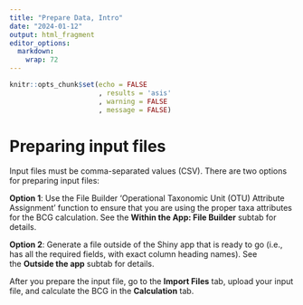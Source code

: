 ```yaml
---
title: "Prepare Data, Intro"
date: "2024-01-12"
output: html_fragment
editor_options: 
  markdown: 
    wrap: 72
---
```


```r
knitr::opts_chunk$set(echo = FALSE
                      , results = 'asis'
                      , warning = FALSE
                      , message = FALSE)
```

# **Preparing input files**

Input files must be comma-separated values (CSV). There are two options
for preparing input files:

**Option 1**: Use the File Builder 'Operational Taxonomic Unit (OTU)
Attribute Assignment' function to ensure that you are using the proper
taxa attributes for the BCG calculation. See the **Within the App: File
Builder** subtab for details.

**Option 2**: Generate a file outside of the Shiny app that is ready to
go (i.e., has all the required fields, with exact column heading names).
See the **Outside the app** subtab for details.

After you prepare the input file, go to the **Import Files** tab, upload
your input file, and calculate the BCG in the **Calculation** tab.
